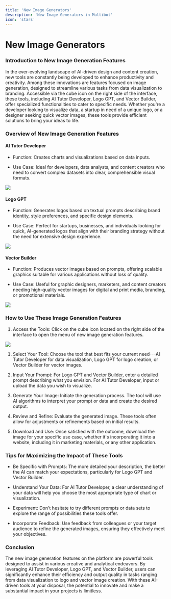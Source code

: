 ```yaml
---
title: 'New Image Generators'
description: 'New Image Generators in Multibot'
icon: 'stars'
---
```


New Image Generators
====================

### Introduction to New Image Generation Features

In the ever-evolving landscape of AI-driven design and content creation, new tools are constantly being developed to enhance productivity and creativity. Among these innovations are features focused on image generation, designed to streamline various tasks from data visualization to branding. Accessible via the cube icon on the right side of the interface, these tools, including AI Tutor Developer, Logo GPT, and Vector Builder, offer specialized functionalities to cater to specific needs. Whether you're a developer looking to visualize data, a startup in need of a unique logo, or a designer seeking quick vector images, these tools provide efficient solutions to bring your ideas to life.

### Overview of New Image Generation Features

#### AI Tutor Developer

-   Function: Creates charts and visualizations based on data inputs.

-   Use Case: Ideal for developers, data analysts, and content creators who need to convert complex datasets into clear, comprehensible visual formats.

![](https://docs.myapps.ai/storage/page_media/373eaef4-e3c4-411d-8e4d-c8508c87b776.png)

#### Logo GPT

-   Function: Generates logos based on textual prompts describing brand identity, style preferences, and specific design elements.

-   Use Case: Perfect for startups, businesses, and individuals looking for quick, AI-generated logos that align with their branding strategy without the need for extensive design experience.

![](https://docs.myapps.ai/storage/page_media/1d2025c9-770d-4029-9cf9-8e45c4b8c3a6.png)

#### Vector Builder

-   Function: Produces vector images based on prompts, offering scalable graphics suitable for various applications without loss of quality.

-   Use Case: Useful for graphic designers, marketers, and content creators needing high-quality vector images for digital and print media, branding, or promotional materials.

![](https://docs.myapps.ai/storage/page_media/9dc660c8-5728-4204-b006-f3d8e70e431a.png)

### How to Use These Image Generation Features

1.  Access the Tools: Click on the cube icon located on the right side of the interface to open the menu of new image generation features.

![](https://docs.myapps.ai/storage/page_media/b6e38909-f3ba-4b87-885b-ecb116958c07.png)

1.  Select Your Tool: Choose the tool that best fits your current need---AI Tutor Developer for data visualization, Logo GPT for logo creation, or Vector Builder for vector images.

2.  Input Your Prompt: For Logo GPT and Vector Builder, enter a detailed prompt describing what you envision. For AI Tutor Developer, input or upload the data you wish to visualize.

3.  Generate Your Image: Initiate the generation process. The tool will use AI algorithms to interpret your prompt or data and create the desired output.

4.  Review and Refine: Evaluate the generated image. These tools often allow for adjustments or refinements based on initial results.

5.  Download and Use: Once satisfied with the outcome, download the image for your specific use case, whether it's incorporating it into a website, including it in marketing materials, or any other application.

### Tips for Maximizing the Impact of These Tools

-   Be Specific with Prompts: The more detailed your description, the better the AI can match your expectations, particularly for Logo GPT and Vector Builder.

-   Understand Your Data: For AI Tutor Developer, a clear understanding of your data will help you choose the most appropriate type of chart or visualization.

-   Experiment: Don't hesitate to try different prompts or data sets to explore the range of possibilities these tools offer.

-   Incorporate Feedback: Use feedback from colleagues or your target audience to refine the generated images, ensuring they effectively meet your objectives.

### Conclusion

The new image generation features on the platform are powerful tools designed to assist in various creative and analytical endeavors. By leveraging AI Tutor Developer, Logo GPT, and Vector Builder, users can significantly enhance their efficiency and output quality in tasks ranging from data visualization to logo and vector image creation. With these AI-driven tools at your disposal, the potential to innovate and make a substantial impact in your projects is limitless.
